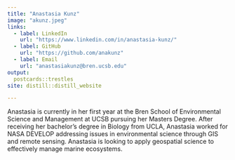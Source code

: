 ```yaml
---
title: "Anastasia Kunz"
image: "akunz.jpeg" 
links:
  - label: LinkedIn
    url: "https://www.linkedin.com/in/anastasia-kunz/"
  - label: GitHub
    url: "https://github.com/anakunz"
  - label: Email
    url: "anastasiakunz@bren.ucsb.edu"
output:
  postcards::trestles
site: distill::distill_website

---
```

 
Anastasia is currently in her first year at the Bren School of Environmental Science and Management at UCSB pursuing her Masters Degree. After receiving her bachelor's degree in Biology from UCLA, Anastasia worked for NASA DEVELOP addressing issues in environmental science through GIS and remote sensing. Anastasia is looking to apply geospatial science to effectively manage marine ecosystems.
